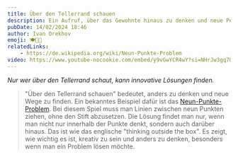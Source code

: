 ```yaml
---
title: Über den Tellerrand schauen
description: Ein Aufruf, über das Gewohnte hinaus zu denken und neue Perspektiven zu erkunden.
pubDate: 14/02/2024 18:46
author: Ivan Orekhov
emoji: 🍽️👀🌟
relatedLinks:
    - https://de.wikipedia.org/wiki/Neun-Punkte-Problem
video: https://www.youtube-nocookie.com/embed/y9vGwYCR4wY?si=NHrJw3gq7Um5bNmp&amp;start=605
---
```


_Nur wer über den Tellerrand schaut, kann innovative Lösungen finden._

> "Über den Tellerrand schauen" bedeutet, anders zu denken und neue Wege zu finden.
> Ein bekanntes Beispiel dafür ist das [Neun-Punkte-Problem](https://de.wikipedia.org/wiki/Neun-Punkte-Problem).
> Bei diesem Spiel muss man Linien zwischen neun Punkten ziehen, ohne den Stift abzusetzen.
> Die Lösung findet man nur, wenn man nicht nur innerhalb der Punkte denkt, sondern auch darüber hinaus.
> Das ist wie das englische "thinking outside the box".
> Es zeigt, wie wichtig es ist, kreativ zu sein und anders zu denken, besonders wenn man ein Problem lösen möchte.
